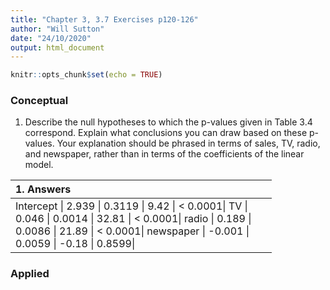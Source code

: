 ```yaml
---
title: "Chapter 3, 3.7 Exercises p120-126"
author: "Will Sutton"
date: "24/10/2020"
output: html_document
---
```


```r
knitr::opts_chunk$set(echo = TRUE)
```

### Conceptual

1. Describe the null hypotheses to which the p-values given in Table 3.4 correspond. Explain what conclusions you can draw based on these p-values. Your explanation should be phrased in terms of sales, TV, radio, and newspaper, rather than in terms of the coefficients of the linear model.

---
1. Answers

Table 3.4

          | Coefficent | Std. error | t-statistic | p-value | 
-----------------------------------------------------------
Intercept | 2.939      | 0.3119     | 9.42        | < 0.0001|  
TV        | 0.046      | 0.0014     | 32.81       | < 0.0001| 
radio     | 0.189      | 0.0086     | 21.89       | < 0.0001| 
newspaper | -0.001     | 0.0059     | -0.18       |   0.8599| 





---

### Applied

